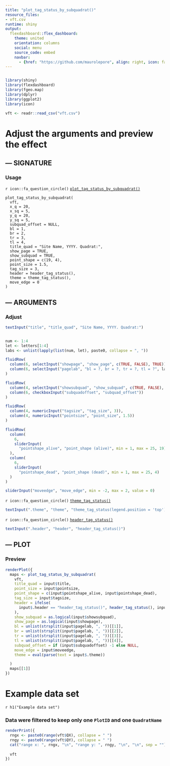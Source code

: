 ```yaml
---
title: "plot_tag_status_by_subquadrat()"
resource_files:
- vft.csv
runtime: shiny
output:
  flexdashboard::flex_dashboard:
    theme: united
    orientation: columns
    social: menu
    source_code: embed
    navbar:
      - {href: "https://github.com/maurolepore", align: right, icon: fa-gavel}
---
```


```r
```

```r
library(shiny)
library(flexdashboard)
library(fgeo.map)
library(dplyr)
library(ggplot2)
library(icon)

vft <- readr::read_csv("vft.csv")
```

Adjust the arguments and preview the effect
=======================================================================

--- SIGNATURE {data-width=270}
-----------------------------------------------------------------------

### Usage

`r icon::fa_question_circle()` [`plot_tag_status_by_subquadrat()`](https://forestgeo.github.io/fgeo.map/reference/plot_tag_status_by_subquadrat.html)

```
plot_tag_status_by_subquadrat(
  vft,
  x_q = 20,
  x_sq = 5,
  y_q = 20,
  y_sq = 5,
  subquad_offset = NULL,
  bl = 1,
  br = 2,
  tr = 3,
  tl = 4,
  title_quad = "Site Name, YYYY. Quadrat:",
  show_page = TRUE,
  show_subquad = TRUE,
  point_shape = c(19, 4),
  point_size = 1.5,
  tag_size = 3,
  header = header_tag_status(),
  theme = theme_tag_status(),
  move_edge = 0
)
```

--- ARGUMENTS {data-width=330}
-----------------------------------------------------------------------

### Adjust

```r
textInput("title", "title_quad", "Site Name, YYYY. Quadrat:")


num <- 1:4
let <- letters[1:4]
labs <- unlist(lapply(list(num, let), paste0, collapse = ", "))

fluidRow(
  column(6, selectInput("showpage", "show_page", c(TRUE, FALSE), TRUE)),
  column(6, selectInput("pagelab", "bl = ?, br = ?, tr = ?, tl = ?", labs))
)

fluidRow(
  column(4, selectInput("showsubquad", "show_subquad", c(TRUE, FALSE), TRUE)),
  column(6, checkboxInput("subquadoffset", "subquad_offset"))
)

fluidRow(
  column(4, numericInput("tagsize", "tag_size", 3)),
  column(4, numericInput("pointsize", "point_size", 1.5))
)

fluidRow(
  column(
    6, 
    sliderInput(
      "pointshape_alive", "point_shape (alive)", min = 1, max = 25, 19)
  ),
  column(
    6, 
    sliderInput(
      "pointshape_dead", "point_shape (dead)", min = 1, max = 25, 4)
  )
)

sliderInput("moveedge", "move_edge", min = -2, max = 2, value = 0)
```

`r icon::fa_question_circle()` [`theme_tag_status()`](https://forestgeo.github.io/fgeo.map/reference/themes.html)

```r
textInput(".theme", "theme", "theme_tag_status(legend.position = 'top')")
```

`r icon::fa_question_circle()` [`header_tag_status()`](https://forestgeo.github.io/map/reference/get_header.html)

```r
textInput(".header", "header", "header_tag_status()")
```

--- PLOT {data-width=330}
-----------------------------------------------------------------------

### Preview

```r
renderPlot({
  maps <- plot_tag_status_by_subquadrat(
    vft, 
    title_quad = input$title,
    point_size = input$pointsize,
    point_shape = c(input$pointshape_alive, input$pointshape_dead),
    tag_size = input$tagsize,
    header = ifelse(
      input$.header == "header_tag_status()", header_tag_status(), input$.header
    ),
    show_subquad = as.logical(input$showsubquad),
    show_page = as.logical(input$showpage),
    bl = unlist(strsplit(input$pagelab, ", "))[[1]],
    br = unlist(strsplit(input$pagelab, ", "))[[2]],
    tr = unlist(strsplit(input$pagelab, ", "))[[3]],
    tl = unlist(strsplit(input$pagelab, ", "))[[4]],
    subquad_offset = if (input$subquadoffset) -1 else NULL,
    move_edge = input$moveedge,
    theme = eval(parse(text = input$.theme))

  )
  maps[[1]]
})
```

Example data set
=======================================================================

`r h1("Example data set")`

### Data were filtered to keep only one `PlotID` and one `QuadratName` {data-height=90}

```r
renderPrint({
  rngx <- paste0(range(vft$QX), collapse = " ")
  rngy <- paste0(range(vft$QY), collapse = " ")
  cat("range x: ", rngx, "\n", "range y: ", rngy, "\n", "\n", sep = "")
  
  vft
})
```

